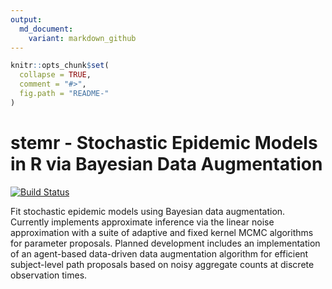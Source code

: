 ```yaml
---
output:
  md_document:
    variant: markdown_github
---
```


<!-- README.md is generated from README.Rmd. Please edit that file -->

```r
knitr::opts_chunk$set(
  collapse = TRUE,
  comment = "#>",
  fig.path = "README-"
)
```

# stemr - Stochastic Epidemic Models in R via Bayesian Data Augmentation

[![Build Status](https://travis-ci.org/fintzij/stemr.svg?branch=master)](https://travis-ci.org/fintzij/stemr)

Fit stochastic epidemic models using Bayesian data augmentation.
    Currently implements approximate inference via the linear noise approximation with a suite of adaptive and fixed kernel MCMC algorithms for parameter proposals. Planned development includes an implementation of an agent-based data-driven data augmentation algorithm for efficient subject-level path proposals based on noisy aggregate counts at discrete observation times.
